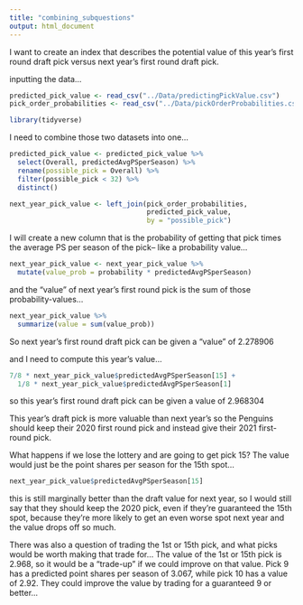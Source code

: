 ```yaml
---
title: "combining_subquestions"
output: html_document
---
```


I want to create an index that describes the potential value of this year's first round draft pick versus next year's first round draft pick.

inputting the data...
```r
predicted_pick_value <- read_csv("../Data/predictingPickValue.csv")
pick_order_probabilities <- read_csv("../Data/pickOrderProbabilities.csv")
```
```r
library(tidyverse)
```

I need to combine those two datasets into one...
```r
predicted_pick_value <- predicted_pick_value %>%
  select(Overall, predictedAvgPSperSeason) %>%
  rename(possible_pick = Overall) %>%
  filter(possible_pick < 32) %>%
  distinct()
```

```r
next_year_pick_value <- left_join(pick_order_probabilities,
                                  predicted_pick_value, 
                                  by = "possible_pick")
```
I will create a new column that is the probability of getting that pick times the average PS per season of the pick-- like a probability value...

```r
next_year_pick_value <- next_year_pick_value %>%
  mutate(value_prob = probability * predictedAvgPSperSeason)
```
and the "value" of next year's first round pick is the sum of those probability-values...
```r
next_year_pick_value %>%
  summarize(value = sum(value_prob))
```

So next year's first round draft pick can be given a "value" of 2.278906

and I need to compute this year's value...
```r
7/8 * next_year_pick_value$predictedAvgPSperSeason[15] +
  1/8 * next_year_pick_value$predictedAvgPSperSeason[1]
```
so this year's first round draft pick can be given a value of 2.968304

This year's draft pick is more valuable than next year's so the Penguins should keep their 2020 first round pick and instead give their 2021 first-round pick.

What happens if we lose the lottery and are going to get pick 15? The value would just be the point shares per season for the 15th spot...

```r
next_year_pick_value$predictedAvgPSperSeason[15]
```
this is still marginally better than the draft value for next year, so I would still say that they should keep the 2020 pick, even if they're guaranteed the 15th spot, because they're more likely to get an even worse spot next year and the value drops off so much.

There was also a question of trading the 1st or 15th pick, and what picks would be worth making that trade for...
The value of the 1st or 15th pick is 2.968, so it would be a "trade-up" if we could improve on that value. Pick 9 has a predicted point shares per season of 3.067, while pick 10 has a value of 2.92. They could improve the value by trading for a guaranteed 9 or better...
